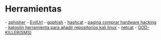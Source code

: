 = Herramientas =
- [[https://github.com/htr-tech/zphisher|zphisher]]
- [[https://github.com/UndeadSec/EvilURL|EvilUrl]]
- [[https://github.com/gophish/gophish|gophish]]
- [[https://github.com/hashcat/hashcat|hashcat]]
- [[https://shop.hak5.org/|pagina comprar hardware hacking]]
- [[https://github.com/LionSec/katoolin|katoolin herramienta para añadir repositorios kali linux]]
- [[netcat]]
- [[https://github.com/FDX100/GOD-KILLERhttps://github.com/FDX100/GOD-KILLER|GOD-KILLER(SMS)]]
